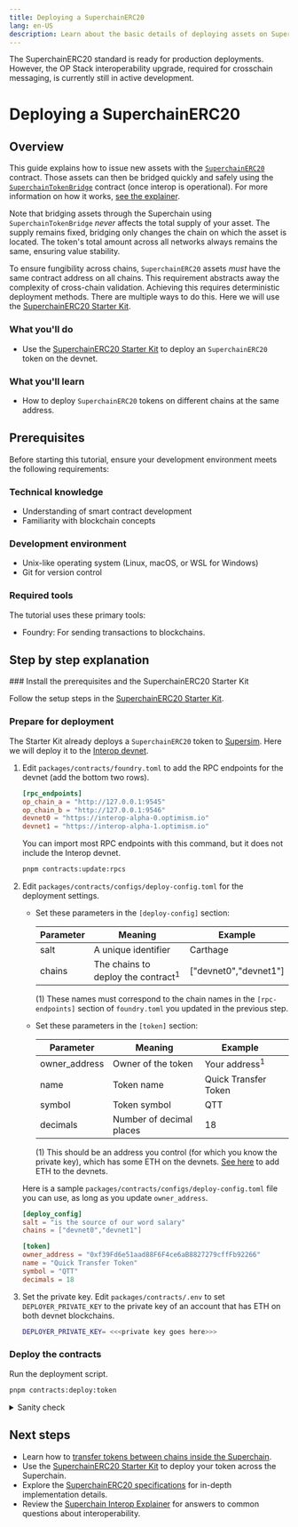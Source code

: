 ```yaml
---
title: Deploying a SuperchainERC20
lang: en-US
description: Learn about the basic details of deploying assets on SuperchainERC20
---
```



<Callout>
  The SuperchainERC20 standard is ready for production deployments.
  However, the OP Stack interoperability upgrade, required for crosschain messaging, is currently still in active development.
</Callout>

# Deploying a SuperchainERC20

## Overview

This guide explains how to issue new assets with the [`SuperchainERC20`](https://github.com/ethereum-optimism/optimism/blob/develop/packages/contracts-bedrock/src/L2/SuperchainERC20.sol) contract.
Those assets can then be bridged quickly and safely using the [`SuperchainTokenBridge`](https://github.com/ethereum-optimism/optimism/blob/develop/packages/contracts-bedrock/src/L2/SuperchainTokenBridge.sol) contract (once interop is operational).
For more information on how it works, [see the explainer](/stack/interop/superchain-erc20).

Note that bridging assets through the Superchain using `SuperchainTokenBridge` *never* affects the total supply of your asset.
The supply remains fixed, bridging only changes the chain on which the asset is located.
The token's total amount across all networks always remains the same, ensuring value stability.

To ensure fungibility across chains, `SuperchainERC20` assets *must* have the same contract address on all chains.
This requirement abstracts away the complexity of cross-chain validation.
Achieving this requires deterministic deployment methods. There are multiple ways to do this.
Here we will use the [SuperchainERC20 Starter Kit](/app-developers/starter-kit).

### What you'll do

*   Use the [SuperchainERC20 Starter Kit](/app-developers/starter-kit) to deploy an `SuperchainERC20` token on the devnet.

### What you'll learn

*   How to deploy `SuperchainERC20` tokens on different chains at the same address.

## Prerequisites

Before starting this tutorial, ensure your development environment meets the following requirements:

### Technical knowledge

*   Understanding of smart contract development
*   Familiarity with blockchain concepts

### Development environment

*   Unix-like operating system (Linux, macOS, or WSL for Windows)
*   Git for version control

### Required tools

The tutorial uses these primary tools:

*   Foundry: For sending transactions to blockchains.

## Step by step explanation

<Steps>
  ### Install the prerequisites and the SuperchainERC20 Starter Kit

  Follow the setup steps in the [SuperchainERC20 Starter Kit](/app-developers/starter-kit#setup).

  ### Prepare for deployment

  The Starter Kit already deploys a `SuperchainERC20` token to [Supersim](/stack/interop/tools/supersim).
  Here we will deploy it to the [Interop devnet](/stack/interop/tools/devnet).

  1.  Edit `packages/contracts/foundry.toml` to add the RPC endpoints for the devnet (add the bottom two rows).

      ```toml
      [rpc_endpoints]
      op_chain_a = "http://127.0.0.1:9545"
      op_chain_b = "http://127.0.0.1:9546"
      devnet0 = "https://interop-alpha-0.optimism.io"
      devnet1 = "https://interop-alpha-1.optimism.io"
      ```

      You can import most RPC endpoints with this command, but it does not include the Interop devnet.

      ```sh
      pnpm contracts:update:rpcs
      ```

  2.  Edit `packages/contracts/configs/deploy-config.toml` for the deployment settings.  

      *   Set these parameters in the `[deploy-config]` section:

          | Parameter | Meaning                                       | Example                |
          | --------- | --------------------------------------------- | ---------------------- |
          | salt      | A unique identifier                           | Carthage               |
          | chains    | The chains to deploy the contract<sup>1</sup> | \["devnet0","devnet1"] |

          (1) These names must correspond to the chain names in the `[rpc-endpoints]` section of `foundry.toml` you updated in the previous step.

      *   Set these parameters in the `[token]` section:

          | Parameter      | Meaning                  | Example                  |                                            |
          | -------------- | ------------------------ | ------------------------ | ------------------------------------------ |
          | owner\_address | Owner of the token       | Your address<sup>1</sup> |                                            |
          | name           | Token name               | Quick Transfer Token     |                                            |
          | symbol         | Token symbol             | QTT                      |                                            |
          | decimals       | Number of decimal places | 18                       |                                            |

          (1) This should be an address you control (for which you know the private key), which has some ETH on the devnets.
          [See here](/stack/interop/tools/devnet#sending-eth-to-the-interop-devnets) to add ETH to the devnets.

      Here is a sample `packages/contracts/configs/deploy-config.toml` file you can use, as long as you update `owner_address`.

      ```toml
      [deploy_config]
      salt = "is the source of our word salary"
      chains = ["devnet0","devnet1"]

      [token]
      owner_address = "0xf39Fd6e51aad88F6F4ce6aB8827279cffFb92266"
      name = "Quick Transfer Token"
      symbol = "QTT"
      decimals = 18
      ```

  3.  Set the private key.
      Edit `packages/contracts/.env` to set `DEPLOYER_PRIVATE_KEY` to the private key of an account that has ETH on both devnet blockchains.

      ```sh
      DEPLOYER_PRIVATE_KEY= <<<private key goes here>>>
      ```

  ### Deploy the contracts

  Run the deployment script.

  ```sh
  pnpm contracts:deploy:token
  ```

  <details>
    <summary>Sanity check</summary>

    1.  Set `TOKEN_ADDRESS` to the address where the token is deployed.

        ```sh
        TOKEN_ADDRESS=0x322f4aF25D370BE2A2C74eEFf0DD0d2AF2e7eD75
        ```

    2.  Set `PRIVATE_KEY` to the private key for the owner address.

        ```sh
        PRIVATE_KEY= <<<private key goes here>>>
        ```

    3.  Mint tokens for an address you control on both chains.
        The owner address is the easiest to use.

        ```sh
        OWNER_ADDRESS=`cast wallet address --private-key $PRIVATE_KEY`
        RPC_DEV0=https://interop-alpha-0.optimism.io
        RPC_DEV1=https://interop-alpha-1.optimism.io
        cast send --private-key $PRIVATE_KEY $TOKEN_ADDRESS "mintTo(address,uint256)" $OWNER_ADDRESS 1000 --rpc-url $RPC_DEV0
        cast send --private-key $PRIVATE_KEY $TOKEN_ADDRESS "mintTo(address,uint256)" $OWNER_ADDRESS 2000 --rpc-url $RPC_DEV1       
        ```

    4.  Check the balance of the owner address on both blockchains.

        ```sh
        cast call $TOKEN_ADDRESS "balanceOf(address)" $OWNER_ADDRESS --rpc-url $RPC_DEV0 | cast to-dec        
        cast call $TOKEN_ADDRESS "balanceOf(address)" $OWNER_ADDRESS --rpc-url $RPC_DEV1 | cast to-dec
        ```
  </details>
</Steps>

## Next steps

*   Learn how to [transfer tokens between chains inside the Superchain](transfer-superchainERC20).
*   Use the [SuperchainERC20 Starter Kit](/app-developers/starter-kit) to deploy your token across the Superchain.
*   Explore the [SuperchainERC20 specifications](https://specs.optimism.io/interop/token-bridging.html) for in-depth implementation details.
*   Review the [Superchain Interop Explainer](/stack/interop/explainer) for answers to common questions about interoperability.
